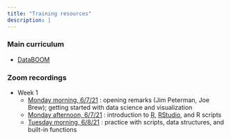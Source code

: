 ```yaml
---
title: "Training resources"
description: |
---
```


### Main curriculum

- [DataBOOM](http://www.datascience.pizza/)

### Zoom recordings

- Week 1
  - [Monday morning, 6/7/21](https://sewanee-edu.zoom.us/rec/share/4duWw4RS4XQgEPojdWV4ZBYf4yj5I6itEjoBQUJPiETL5_F9Ycy45bIYqm0TZFIh.JvWdOs-coArve9xc) : opening remarks (Jim Peterman, Joe Brew); getting started with data science and visualization
  - [Monday afternoon, 6/7/21](https://sewanee-edu.zoom.us/rec/share/fCr9YKlRcTLZXFahgOBmeXcf4ITQ01E0WnPdawzd2dF-i9lp8CF0DQDZE2N2QOIg.fi8mmVJSKT4PREM1) : introduction to [R](https://cran.r-project.org/), [RStudio](https://www.rstudio.com/), and R scripts
  - [Tuesday morning, 6/8/21](https://sewanee-edu.zoom.us/rec/share/E-nWurvcCcTm5AMXgWpMFIsl4LKeQl7rSmA19-6b5URpOEIvKT2mXtbR2VnWb051.J21rNa681l67X9V8) : practice with scripts, data structures, and built-in functions
